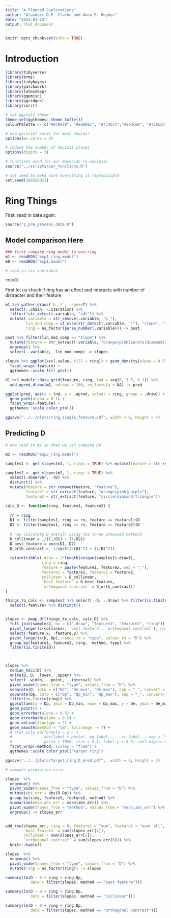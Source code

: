 ```yaml
---
title: "4 Planned Explorations"
author: "Alasdair D.F. Clarke and Anna E. Hughes"
date: "2023-03-24"
output: html_document
---
```


```r
knitr::opts_chunk$set(echo = TRUE)
```

# Introduction

```r
library(tidyverse)
library(brms)
library(tidybayes)
library(patchwork)
library(latex2exp)
library(ggpmisc)
library(ggridges)
library(corrr)
```

```r
# set ggplot2 theme
theme_set(ggthemes::theme_tufte())
colourPalette <- c("#e78429", "#ed968c", "#7c4b73","#aadce0", "#72bcd5", "528fad")

# use parallel cores for mcmc chains!
options(mc.cores = 4)

# reduce the number of decimal places
options(digits = 3)

# functions used for our Bayesian re-analysis
source("../scripts/our_functions.R")

# set seed to make sure everything is reproducible 
set.seed(100320021)
```


# Ring Things

 First, read in data again:
 
```r
source("1_pre_process_data.R")
```
 

## Model comparison Here

```r

### first compare ring model to non-ring
m1 <- readRDS("exp1_ring.model")
m0 <- readRDS("exp1.model")

# read in csv and kable

rm(m0)

```

First let us check if ring has an effect and interacts with number of distracter and their feature

```r

m1 %>% gather_draws(`b_.*`, regex=T) %>%
  select(-.chain, -.iteration) %>% 
  filter(!str_detect(.variable, "ndt")) %>%
  mutate(.variable = str_remove(.variable, "b_"),
         lin_mod_comp = if_else(str_detect(.variable, ":"), "slope", "intercept"),
         ring = as_factor(parse_number(.variable))) -> post

post %>% filter(lin_mod_comp == "slope") %>%
  mutate(feature = str_extract(.variable, "orange|pink|purple|diamond|circle|triangle")) %>%
  ungroup() %>%
  select(-.variable, -lin_mod_comp) -> slopes
  
slopes %>% ggplot(aes(.value, fill = ring)) + geom_density(alpha = 0.5) +
  facet_wrap(~feature) +
  ggthemes::scale_fill_ptol()

d1 %>% modelr::data_grid(feature, ring, lnd = seq(0, 3.5, 0.1)) %>%
  add_epred_draws(m1, ndraws = 100, re_formula = NA) -> pred

ggplot(pred, aes(x = lnd, y = .epred, colour = ring, group = .draw)) +
  geom_path(alpha = 0.1) + 
  facet_wrap(~feature) +
  ggthemes::scale_color_ptol()

ggsave("../../plots/ring_single_feature.pdf", width = 8, height = 4)

```

## Predicting D

```r

# now read in m2 so that we can compute Dp

m2 <- readRDS("exp2_ring.model")

samples1 <- get_slopes(m1, 1, rings = TRUE) %>% mutate(feature = str_remove(feature, "feature")) 

samples2 <- get_slopes(m2, 1, rings = TRUE) %>% 
  select(-observer, -rD) %>% 
  distinct() %>%
  mutate(feature = str_remove(feature, "feature"),
         feature1 = str_extract(feature, "orange|pink|purple"),
         feature2 = str_extract(feature, "circle|diamond|triangle"))  
```

```r
calc_D <- function(ring, feature1, feature2) {
  
  rn = ring
  D1 <- filter(samples1, ring == rn, feature == feature1)$D
  D2 <- filter(samples1, ring == rn, feature == feature2)$D
  
  # now calculate D_overall using the three proposed methods
  D_collinear = 1/((1/D1) + (1/D2))
  D_best_feature = pmin(D1, D2)
  D_orth_contrast =  1/sqrt(1/(D1^2) + (1/D2^2))
  
  return(tibble(.draw = 1:length(unique(samples1$.draw)),
                ring = ring,
                feature = paste(feature1, feature2, sep = "_"),
                feature1 = feature1, feature2 = feature2,
                collinear = D_collinear,
                `best feature` = D_best_feature,
                `orthogonal contrast` = D_orth_contrast))
}

```

```r

things_to_calc <- samples2 %>% select( -D, -.draw) %>% filter(is.finite(ring)) %>%
  select(-feature) %>% distinct()


slopes <- pmap_df(things_to_calc, calc_D) %>% 
  full_join(samples2, by = c(".draw", "feature1", "feature2", "ring")) %>% 
  pivot_longer(c(collinear, `best feature`, `orthogonal contrast`), names_to = "method", values_to = "Dp") %>% 
  select(-feature.x, -feature.y) %>% 
  pivot_longer(c(D, Dp), names_to = "type", values_to = "D") %>% 
  group_by(feature1, feature2, ring,  method, type) %>%
  filter(is.finite(D))



slopes %>% 
  median_hdci(D) %>%
  unite(D, D, .lower, .upper) %>% 
  select(-.width, -.point, -.interval) %>% 
  pivot_wider(names_from = "type", values_from = "D") %>% 
  separate(D, into = c("De", "De_min", "De_max"), sep = "_", convert = TRUE) %>% 
  separate(Dp, into = c("Dp", "Dp_min", "Dp_max"), sep = "_", convert=  TRUE) %>%
  filter(is.finite(ring)) %>% 
  ggplot(aes(x = Dp, xmin = Dp_min, xmax = Dp_max, y = De, ymin = De_min, ymax = De_max, colour = as_factor(ring))) + 
  geom_point() + 
  geom_errorbar(alpha = 0.5) + 
  geom_errorbarh(alpha = 0.5) + 
  geom_abline(linetype = 2) + 
  geom_smooth(method = "lm", fullrange  = T) +
  # stat_poly_eq(formula = y ~ x, 
  #              aes(label = paste(..eq.label.., ..rr.label.., sep = "*plain(\",\")~")), 
  #              parse = TRUE, size = 2.8, label.y = 0.9, coef.digits = 3, rr.digits = 4, colour="blue") + 
  facet_wrap(~method, scales = "free") +
  ggthemes::scale_color_ptol("target ring")

ggsave("../../plots/target_ring_D_pred.pdf",  width = 8, height = 3)

```


```r

# compute prediction error

slopes  %>% 
  ungroup() %>% 
  pivot_wider(names_from = "type", values_from = "D") %>% 
  mutate(abs_err = abs(D-Dp)) %>% 
  group_by(ring, feature1, feature2, method) %>% 
  summarise(mean_abs_err = mean(abs_err)) %>% 
  pivot_wider(names_from = "method", values_from = "mean_abs_err") %>% 
  ungroup() -> slopes_err 


add_row(slopes_err, ring = 0, feature1 = "sum", feature2 = "over all", 
        `best feature` = sum(slopes_err[4]), 
        collinear = sum(slopes_err[5]), 
        `orthogonal contrast` = sum(slopes_err[6])) %>% 
  knitr::kable() 

slopes  %>% 
  ungroup() %>% 
  pivot_wider(names_from = "type", values_from = "D") %>%
  mutate(ring = as_factor(ring)) -> slopes

summary(lm(D ~ 0 + ring + ring:Dp, 
           data = filter(slopes, method == "best feature")))

summary(lm(D ~ 0 + ring + ring:Dp, 
           data = filter(slopes, method == "collinear")))

summary(lm(D ~ 0 + ring + ring:Dp, 
           data = filter(slopes, method == "orthogonal contrast")))

```


